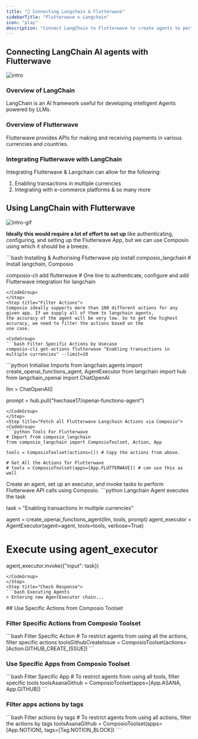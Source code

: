 ```yaml
---
title: "🚀 Connecting Langchain & Flutterwave"
sidebarTitle: "Flutterwave x Langchain"
icon: "play"
description: "Connect LangChain to Flutterwave to create agents to perform tasks using natural language"
---
```


## Connecting LangChain AI agents with Flutterwave
![intro](/media/intro.jpg)

### Overview of LangChain

LangChain is an AI framework useful for developing intelligent Agents powered by LLMs.

### Overview of Flutterwave

Flutterwave provides APIs for making and receiving payments in various currencies and countries.

### Integrating Flutterwave with LangChain

Integrating Flutterwave & Langchain can allow for the following:

1. Enabling transactions in multiple currencies
2. Integrating with e-commerce platforms
& so many more

## Using LangChain with Flutterwave
![intro-gif](/media/intro.gif)
<Steps>
<Step title="Setting Up the Environment">

**Ideally this would require a lot of effort to set up** like authenticating, configuring, and setting up the Flutterwave App, but we can use Composio using which it should be a breeze.

<CodeGroup>
```bash Installing & Authorising Flutterwave
pip install composio_langchain # Install langchain, Composio 

composio-cli add flutterwave # One line to authenticate, configure and add Flutterwave integration for langchain
```
</CodeGroup>
</Step>
<Step title="Filter Actions">
Composio ideally supports more than 100 different actions for any given app. If we supply all of them to langchain agents, 
the accuracy of the agent will be very low. So to get the highest accuracy, we need to filter the actions based on the 
use case.

<CodeGroup>
```bash Filter Specific Actions by Usecase
composio-cli get-actions flutterwave "Enabling transactions in multiple currencies" --limit=10
```
</CodeGroup>

</Step>
<Step title="Import Base Packages">

<CodeGroup>
```python Initialise Imports
from langchain.agents import create_openai_functions_agent, AgentExecutor
from langchain import hub
from langchain_openai import ChatOpenAI


llm = ChatOpenAI()

prompt = hub.pull("hwchase17/openai-functions-agent")
```
</CodeGroup>
</Step>
<Step title="Fetch all Flutterwave Langchain Actions via Composio">
<CodeGroup>
```python Tools For Flutterwave
# Import from composio_langchain
from composio_langchain import ComposioToolset, Action, App

tools = ComposioToolset(actions=[]) # Copy the actions from above. 

# Get All the Actions for Flutterwave
# tools = ComposioToolset(apps=[App.FLUTTERWAVE]) # can use this as well
```
</CodeGroup>
</Step>
<Step title="Execute the Agent">
Create an agent, set up an executor, and invoke tasks to perform Flutterwave API calls using Composio. 
<CodeGroup>
```python Langchain Agent executes the task

task = "Enabling transactions in multiple currencies"

agent = create_openai_functions_agent(llm, tools, prompt)
agent_executor = AgentExecutor(agent=agent, tools=tools, verbose=True)

# Execute using agent_executor
agent_executor.invoke({"input": task})
```
</CodeGroup>
</Step>
<Step title="Check Response">
```bash Executing Agents
> Entering new AgentExecutor chain...
```
</Step>
</Steps>
## Use Specific Actions from Composio Toolset

### Filter Specific Actions from Composio Toolset

<CodeGroup>
```bash Filter Specific Action
# To restrict agents from using all the actions, filter specific actions
toolsGithubCreateIssue = ComposioToolset(actions=[Action.GITHUB_CREATE_ISSUE])
```
</CodeGroup>

### Use Specific Apps from Composio Toolset
<CodeGroup>
```bash Filter Specific App
# To restrict agents from using all tools, filter specific tools
toolsAsanaGithub = ComposioToolset(apps=[App.ASANA, App.GITHUB])
```
</CodeGroup>

### Filter apps actions by tags 
<CodeGroup>
```bash Filter actions by tags
# To restrict agents from using all actions, filter the actions by tags
toolsAsanaGithub = ComposioToolset(apps=[App.NOTION], tags=[Tag.NOTION_BLOCK])
```
</CodeGroup>

